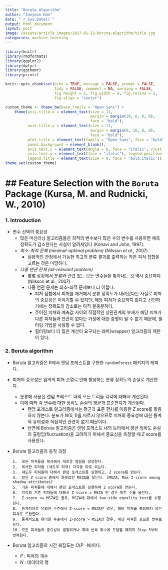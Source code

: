 ```yaml
---
title: "Boruta Algorithm"
author: "Jaeyoon Han"
date: "`r Sys.Date()`"
output: html_document
layout: post
image: /assets/article_images/2017-01-12-boruta-algorithm/title.jpg
categories: machine-learning
---
```



```r
library(knitr)
library(rmdformats)
library(ggplot2)
library(dplyr)
library(ggthemr)
library(printr)

knitr::opts_chunk$set(echo = TRUE, message = FALSE, prompt = FALSE,
                      tidy = FALSE, comment = NA, warning = FALSE,
                      fig.height = 5, fig.width = 8, fig.retina = 2,
                      fig.align = "center")

custom_theme <- theme_bw(base_family = "Open Sans") +
    theme(axis.title.x = element_text(size = 11,
                                      margin = margin(10, 0, 0, 0),
                                      face = "bold"),
          axis.title.y = element_text(size = 11,
                                      margin = margin(0, 10, 0, 0),
                                      face = "bold"),
          plot.title = element_text(family = "Open Sans", face = "bold", size = 20),
          panel.background = element_blank(),
          axis.text.x = element_text(angle = 0, face = "italic", vjust = .1),
          axis.text.y = element_text(face = "italic"), legend.position = "bottom",
          legend.title = element_text(size = 9, face = 'bold.italic'))
theme_set(custom_theme)
```


## Feature Selection with the `Boruta` Package (Kursa, M. and Rudnicki, W., 2010)
==============================================================================

### 1. Introduction

-	변수 선택의 중요성
	-	많은 머신러닝 알고리즘들은 최적의 변수보다 많은 수의 변수를 사용하면 예측 정확도가 감소한다는 사실이 알려져있다 (Kohavi and John, 1997).
	-	*최소-최적 문제 (minimal-optimal problem)* (Nilsson *et al.*, 2007)
		-	실용적인 관점에서 가능한 최고의 분류 결과를 출력하는 작은 피쳐 집합을 고르는 것은 마땅하다.
	-	*다중 연관 문제 (all-relevant problem)*
		-	몇몇 상황에서 분류와 관련 있는 모든 변수들을 찾아내는 것 역시 중요하다. (Nilsson et al., 2007)
		-	다중 연관 문제는 최소-최적 문제보다 더 어렵다.
			-	피쳐 집합에서 피쳐를 제거해서 분류 정확도가 내려갔다는 사실로 피쳐의 중요성은 이야기할 수 있지만, 해당 피쳐가 중요하지 않다고 선언하기에는 정확도의 감소로는 아직 불충분하다.
			-	주어진 피쳐와 예측값 사이의 직접적인 상관관계의 부재가 해당 피쳐가 다른 피쳐들과 연관이 없다는 가정에 대한 증명이 될 수 없기 때문에, 필터링 기법을 사용할 수 없다.
			-	필터링보다 더 많은 계산이 요구되는 래퍼(wrapper) 알고리즘의 제한이 있다.

### 2. Boruta algorithm

-	Boruta 알고리즘은 R에서 랜덤 포레스트를 구현한 `randomForest` 패키지의 래퍼다.
-	피쳐의 중요성은 임의의 피쳐 순열로 인해 발생하는 분류 정확도의 손실로 계산한다.

	-	분류에 사용된 랜덤 포레스트 내의 모든 트리들 각각에 대해서 계산된다.
	-	이에 따라 각 변수에 대한 정확도 손실의 평균과 표준편차가 계산된다.
		-	랜덤 포레스트 알고리즘에서는 평균과 표준 편차를 이용한 $Z$ score를 활용하지 않는다. 분포가 $N(0, 1)$을 따르지 않으므로 피쳐의 중요성에 대한 통계적 유의성과 직접적인 관련이 없기 때문이다.
		-	반면에 Boruta 알고리즘은 랜덤 포레스트 내의 트리에서 평균 정확도 손실의 출렁임(fluctuation)을 고려하기 위해서 중요성을 측정할 때 $Z$ score를 사용한다.

-	Boruta 알고리즘의 동작 과정

	```
	1.  모든 피쳐들을 복사해서 새로운 칼럼을 생성한다.
	2.  복사한 피쳐들 (섀도우 피쳐) 각각을 따로 섞는다.
	3.  섀도우 피쳐들에 대해서 랜덤 포레스트를 실행하고, Z score를 얻는다.
	4.  얻은 Z score 중에서 최댓값인 MSZA를 찾는다. (MSZA, Max Z-score among shadow attributes)
	5.  기존 피쳐들에 대해서 랜덤 포레스트를 실행하여 Z score를 얻는다.
	6.  각각의 기존 피쳐들에 대해서 Z-score > MSZA 인 경우 히트 수를 올린다.
	7.  Z-score <= MSZA인 경우, MSZA에 대해서 two-side equality test를 수행한다.
	8.  통계적으로 유의한 수준에서 Z-score < MSZA인 경우, 해당 피쳐를 중요하지 않은 피쳐로 드랍한다.
	9.  통계적으로 유의한 수준에서 Z-score > MSZA인 경우, 해당 피쳐를 중요한 변수로 둔다.
	10. 모든 피쳐들의 중요성이 결정되거나 최대 반복 회수에 도달할 때까지 Step 5부터 반복한다.
	```

-	Boruta 알고리즘의 시간 복잡도는 $O(P \cdot N)$이다.

	-	$P$ : 피쳐의 개수
	-	$N$ : 데이터의 행
